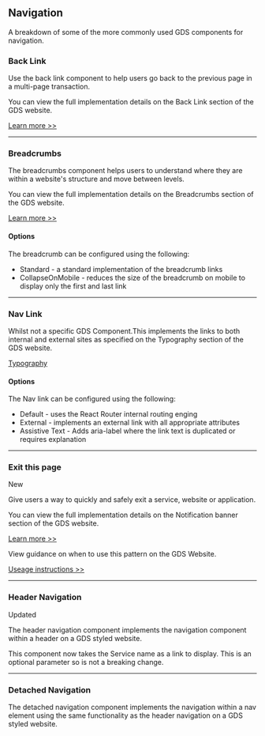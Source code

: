 
<Meta title="Components/Navigation/Information" />

<h2>Navigation</h2>

<p>
  A breakdown of some of the more commonly used GDS components for navigation.
</p>

<h3>Back Link</h3>
<p>
  Use the back link component to help users go back to the previous page in a
  multi-page transaction.
</p>

<p>
  You can view the full implementation details on the Back Link section of the
  GDS website.
</p>
<a
  href="https://design-system.service.gov.uk/components/back-link/"
  target="_blank"
  rel="noreferrer"
>
  Learn more >>
</a>
<hr />
<h3>Breadcrumbs</h3>

<p>
  The breadcrumbs component helps users to understand where they are within a
  website's structure and move between levels.
</p>

<p>
  You can view the full implementation details on the Breadcrumbs section of the
  GDS website.
</p>
<a
  href="https://design-system.service.gov.uk/components/breadcrumbs/"
  target="_blank"
  rel="noreferrer"
>
  Learn more >>
</a>
<h4>Options</h4>
<p>The breadcrumb can be configured using the following:</p>

<ul>
  <li>Standard - a standard implementation of the breadcrumb links</li>
  <li>
    CollapseOnMobile - reduces the size of the breadcrumb on mobile to display
    only the first and last link
  </li>
</ul>
<hr />
<h3>Nav Link</h3>

<p>
  Whilst not a specific GDS Component.This implements the links to both internal
  and external sites as specified on the Typography section of the GDS website.
</p>
<a
  href="https://design-system.service.gov.uk/styles/typography/#links"
  target="_blank"
  rel="noreferrer"
>
  Typography
</a>
<h4>Options</h4>
<p>The Nav link can be configured using the following:</p>

<ul>
  <li>Default - uses the React Router internal routing enging</li>
  <li>
    External - implements an external link with all appropriate attributes
  </li>
  <li>
    Assistive Text - Adds aria-label where the link text is duplicated or
    requires explanation
  </li>
</ul>
<hr />
<h3>Exit this page</h3>
<Tag state="green">New</Tag>
<p>
  Give users a way to quickly and safely exit a service, website or application.
</p>

<p>
  You can view the full implementation details on the Notification banner
  section of the GDS website.
</p>
<a
  href="https://design-system.service.gov.uk/components/exit-this-page/"
  target="_blank"
  rel="noreferrer"
>
  Learn more >>
</a>
<p>View guidance on when to use this pattern on the GDS Website.</p>
<a
  href="https://design-system.service.gov.uk/patterns/exit-a-page-quickly/"
  target="_blank"
  rel="noreferrer"
>
  Useage instructions >>
</a>
<hr />
<h3>Header Navigation</h3>

<Tag state="yellow">Updated</Tag>

<p>
  The header navigation component implements the navigation component within a
  header on a GDS styled website.
</p>

<p>
  This component now takes the Service name as a link to display. This is an
  optional parameter so is not a breaking change.
</p>
<hr />
<h3>Detached Navigation</h3>

<p>
  The detached navigation component implements the navigation within a nav
  element using the same functionality as the header navigation on a GDS styled
  website.
</p>
